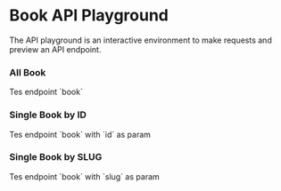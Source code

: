 
# Book API Playground

The API playground is an interactive environment to make requests and preview an API endpoint.

### All Book

<ApiPlayground method="GET" endpoint="book">
	Tes endpoint `book`
</ApiPlayground>

### Single Book by ID

<ApiPlayground method="GET" endpoint="book" param={true} paramName="id">
	Tes endpoint `book` with `id` as param
</ApiPlayground>

### Single Book by SLUG

<ApiPlayground method="GET" endpoint="book" param={true} paramName="slug">
	Tes endpoint `book` with `slug` as param
</ApiPlayground>